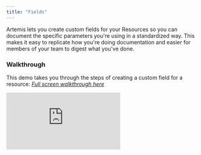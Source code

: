 ```yaml
---
title: "Fields"
---
```

Artemis lets you create custom fields for your Resources so you can document the specific parameters you're using in a standardized way. This makes it easy to replicate how you're doing documentation and easier for members of your team to digest what you've done.

### Walkthrough
This demo takes you through the steps of creating a custom field for a resource:
*[Full screen walkthrough here](https://app.supademo.com/demo/MUjFdJqoFYMoEykvhVM_R)*

<iframe src="https://app.supademo.com/embed/MUjFdJqoFYMoEykvhVM_R" frameborder="0" webkitallowfullscreen="true" mozallowfullscreen="true" allowfullscreen style={{"width":"719px","height":"500px","border":"none"}}></iframe>
